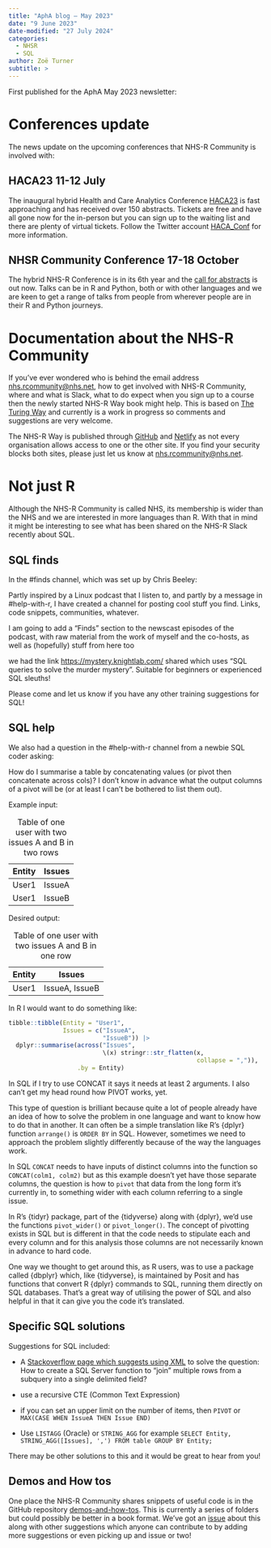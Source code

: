 ```yaml
---
title: "AphA blog – May 2023"
date: "9 June 2023"
date-modified: "27 July 2024"
categories:
  - NHSR
  - SQL
author: Zoë Turner
subtitle: >
---
```


First published for the AphA May 2023 newsletter:

# **Conferences update**

The news update on the upcoming conferences that NHS-R Community is involved with:

## **HACA23 11-12 July**

The inaugural hybrid Health and Care Analytics Conference [HACA23](https://uobevents.eventsair.com/haca-2023/) is fast approaching and has received over 150 abstracts. Tickets are free and have all gone now for the in-person but you can sign up to the waiting list and there are plenty of virtual tickets. Follow the Twitter account [HACA_Conf](https://twitter.com/HACA_Conf) for more information.

## **NHSR Community Conference 17-18 October**

The hybrid NHS-R Conference is in its 6th year and the [call for abstracts](https://www.smartsurvey.co.uk/s/7FLFRY/) is out now. Talks can be in R and Python, both or with other languages and we are keen to get a range of talks from people from wherever people are in their R and Python journeys.

# **Documentation about the NHS-R Community**

If you’ve ever wondered who is behind the email address [nhs.rcommunity\@nhs.net](mailto:nhs.rcommunity@nhs.net), how to get involved with NHS-R Community, where and what is Slack, what to do expect when you sign up to a course then the newly started NHS-R Way book might help. This is based on [The Turing Way](https://the-turing-way.netlify.app/index.html) and currently is a work in progress so comments and suggestions are very welcome.

The NHS-R Way is published through [GitHub](https://nhs-r-community.github.io/NHSR-way/) and [Netlify](https://nhsr-way.netlify.app/) as not every organisation allows access to one or the other site. If you find your security blocks both sites, please just let us know at [nhs.rcommunity\@nhs.net](mailto:nhs.rcommunity@nhs.net).

# **Not just R**

Although the NHS-R Community is called NHS, its membership is wider than the NHS and we are interested in more languages than R. With that in mind it might be interesting to see what has been shared on the NHS-R Slack recently about SQL.

## **SQL finds**

In the #finds channel, which was set up by Chris Beeley:

Partly inspired by a Linux podcast that I listen to, and partly by a message in #help-with-r, I have created a channel for posting cool stuff you find. Links, code snippets, communities, whatever.

I am going to add a “Finds” section to the newscast episodes of the podcast, with raw material from the work of myself and the co-hosts, as well as (hopefully) stuff from here too

we had the link <https://mystery.knightlab.com/> shared which uses “SQL queries to solve the murder mystery”. Suitable for beginners or experienced SQL sleuths!

Please come and let us know if you have any other training suggestions for SQL!

## **SQL help**

We also had a question in the #help-with-r channel from a newbie SQL coder asking:

How do I summarise a table by concatenating values (or pivot then concatenate across cols)? I don’t know in advance what the output columns of a pivot will be (or at least I can’t be bothered to list them out).

Example input:

| Entity | Issues |
|--------|--------|
| User1  | IssueA |
| User1  | IssueB |

: Table of one user with two issues A and B in two rows

Desired output:

| Entity | Issues         |
|--------|----------------|
| User1  | IssueA, IssueB |

: Table of one user with two issues A and B in one row

In R I would want to do something like:

```r
tibble::tibble(Entity = "User1", 
               Issues = c("IssueA", 
                          "IssueB")) |>
  dplyr::summarise(across("Issues", 
                          \(x) stringr::str_flatten(x,
                                                    collapse = ",")), 
                   .by = Entity)
```

In SQL if I try to use CONCAT it says it needs at least 2 arguments. I also can’t get my head round how PIVOT works, yet.

This type of question is brilliant because quite a lot of people already have an idea of how to solve the problem in one language and want to know how to do that in another. It can often be a simple translation like R’s {dplyr} function `arrange()` is `ORDER BY` in SQL. However, sometimes we need to approach the problem slightly differently because of the way the languages work.

In SQL `CONCAT` needs to have inputs of distinct columns into the function so `CONCAT(colm1, colm2)` but as this example doesn’t yet have those separate columns, the question is how to `pivot` that data from the long form it’s currently in, to something wider with each column referring to a single issue.

In R’s {tidyr} package, part of the {tidyverse} along with {dplyr}, we’d use the functions `pivot_wider()` or `pivot_longer()`. The concept of pivotting exists in SQL but is different in that the code needs to stipulate each and every column and for this analysis those columns are not necessarily known in advance to hard code.

One way we thought to get around this, as R users, was to use a package called {dbplyr} which, like {tidyverse}, is maintained by Posit and has functions that convert R {dplyr} commands to SQL, running them directly on SQL databases. That’s a great way of utilising the power of SQL and also helpful in that it can give you the code it’s translated.

## **Specific SQL solutions**

Suggestions for SQL included:

-   A [Stackoverflow page which suggests using XML](https://stackoverflow.com/questions/6899/how-to-create-a-sql-server-function-to-join-multiple-rows-from-a-subquery-into) to solve the question: How to create a SQL Server function to “join” multiple rows from a subquery into a single delimited field?

-   use a recursive CTE (Common Text Expression)

-   if you can set an upper limit on the number of items, then `PIVOT` or `MAX(CASE WHEN IssueA THEN Issue END)`

-   Use `LISTAGG` (Oracle) or `STRING_AGG` for example `SELECT Entity, STRING_AGG([Issues], ',') FROM table GROUP BY Entity;`

There may be other solutions to this and it would be great to hear from you!

## **Demos and How tos**

One place the NHS-R Community shares snippets of useful code is in the GitHub repository [demos-and-how-tos](https://github.com/nhs-r-community/demos-and-how-tos). This is currently a series of folders but could possibly be better in a book format. We’ve got an [issue](https://github.com/nhs-r-community/demos-and-how-tos/issues) about this along with other suggestions which anyone can contribute to by adding more suggestions or even picking up and issue or two!
